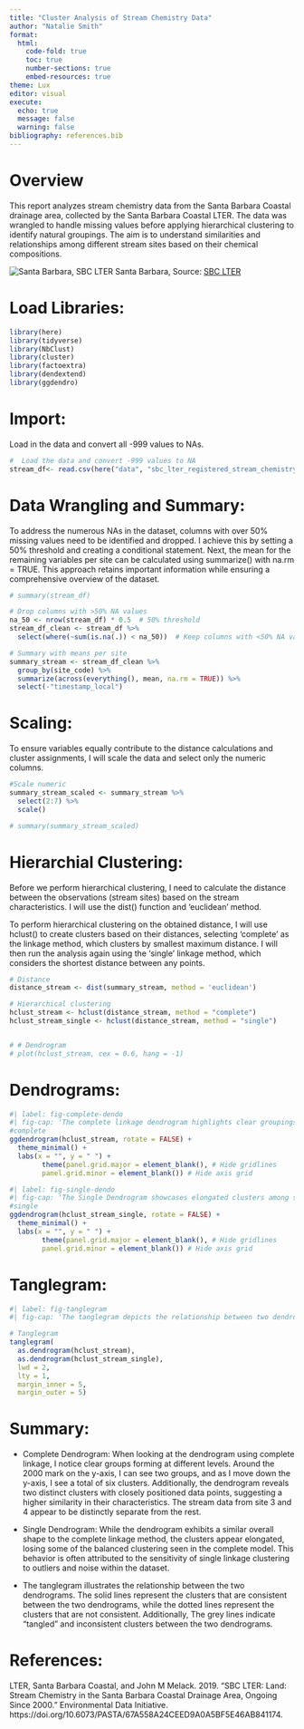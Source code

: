 ```yaml
---
title: "Cluster Analysis of Stream Chemistry Data"
author: "Natalie Smith"
format: 
  html:
    code-fold: true
    toc: true
    number-sections: true
    embed-resources: true
theme: Lux
editor: visual
execute:
  echo: true
  message: false
  warning: false
bibliography: references.bib
---
```


# Overview

This report analyzes stream chemistry data from the Santa Barbara Coastal drainage area, collected by the Santa Barbara Coastal LTER. The data was wrangled to handle missing values before applying hierarchical clustering to identify natural groupings. The aim is to understand similarities and relationships among different stream sites based on their chemical compositions.

![Santa Barbara, SBC LTER](images/stream.jpeg) Santa Barbara, Source: [SBC LTER](https://sbc.lternet.edu/)

# Load Libraries:

```r
library(here)
library(tidyverse)
library(NbClust)
library(cluster)
library(factoextra)
library(dendextend)
library(ggdendro)

```

# Import:

Load in the data and convert all -999 values to NAs.

```r
#  Load the data and convert -999 values to NA
stream_df<- read.csv(here("data", "sbc_lter_registered_stream_chemistry.csv"), na = c('-999'))

```

# Data Wrangling and Summary:

To address the numerous NAs in the dataset, columns with over 50% missing values need to be identified and dropped. I achieve this by setting a 50% threshold and creating a conditional statement. Next, the mean for the remaining variables per site can be calculated using summarize() with na.rm = TRUE. This approach retains important information while ensuring a comprehensive overview of the dataset.

```r

# summary(stream_df)

# Drop columns with >50% NA values
na_50 <- nrow(stream_df) * 0.5  # 50% threshold
stream_df_clean <- stream_df %>%
  select(where(~sum(is.na(.)) < na_50))  # Keep columns with <50% NA values

# Summary with means per site
summary_stream <- stream_df_clean %>%
  group_by(site_code) %>%
  summarize(across(everything(), mean, na.rm = TRUE)) %>% 
  select(-"timestamp_local")

```

# Scaling:

To ensure variables equally contribute to the distance calculations and cluster assignments, I will scale the data and select only the numeric columns.

```r
#Scale numeric
summary_stream_scaled <- summary_stream %>% 
  select(2:7) %>% 
  scale()

# summary(summary_stream_scaled)

```

# Hierarchial Clustering:

Before we perform hierarchical clustering, I need to calculate the distance between the observations (stream sites) based on the stream characteristics. I will use the dist() function and 'euclidean' method.

To perform hierarchical clustering on the obtained distance, I will use hclust() to create clusters based on their distances, selecting 'complete' as the linkage method, which clusters by smallest maximum distance. I will then run the analysis again using the 'single' linkage method, which considers the shortest distance between any points.

```r

# Distance
distance_stream <- dist(summary_stream, method = 'euclidean')

# Hierarchical clustering
hclust_stream <- hclust(distance_stream, method = "complete")
hclust_stream_single <- hclust(distance_stream, method = "single")


# # Dendrogram
# plot(hclust_stream, cex = 0.6, hang = -1)

```

# Dendrograms:

```r
#| label: fig-complete-dendo
#| fig-cap: 'The complete linkage dendrogram highlights clear groupings of stream sites at various levels, including two prominent clusters around the 2000 mark on the y-axis. Additionally, it reveals six clusters, with two distinct groups showing closely positioned data points. Notably, stream sites 3 and 4 stand out as distinctly separate from the rest.'
#complete
ggdendrogram(hclust_stream, rotate = FALSE) +
  theme_minimal() +
  labs(x = "", y = " ") +
        theme(panel.grid.major = element_blank(), # Hide gridlines
        panel.grid.minor = element_blank()) # Hide axis grid
```

```r
#| label: fig-single-dendo
#| fig-cap: 'The Single Dendrogram showcases elongated clusters among stream sites, indicating potential sensitivity to outliers and noise within the dataset.'
#single
ggdendrogram(hclust_stream_single, rotate = FALSE) +
  theme_minimal() +
  labs(x = "", y = " ") +
        theme(panel.grid.major = element_blank(), # Hide gridlines
        panel.grid.minor = element_blank()) # Hide axis grid
```

# Tanglegram:

```r
#| label: fig-tanglegram
#| fig-cap: 'The tanglegram depicts the relationship between two dendrograms. Solid lines denote consistent clusters, dotted lines mark inconsistent ones, and grey lines highlight tangled and inconsistent clusters between the two dendrograms.'

# Tanglegram
tanglegram(
  as.dendrogram(hclust_stream),
  as.dendrogram(hclust_stream_single),
  lwd = 2,
  lty = 1,
  margin_inner = 5,
  margin_outer = 5)

```

# Summary:

-   Complete Dendrogram: When looking at the dendrogram using complete linkage, I notice clear groups forming at different levels. Around the 2000 mark on the y-axis, I can see two groups, and as I move down the y-axis, I see a total of six clusters. Additionally, the dendrogram reveals two distinct clusters with closely positioned data points, suggesting a higher similarity in their characteristics. The stream data from site 3 and 4 appear to be distinctly separate from the rest.

-   Single Dendrogram: While the dendrogram exhibits a similar overall shape to the complete linkage method, the clusters appear elongated, losing some of the balanced clustering seen in the complete model. This behavior is often attributed to the sensitivity of single linkage clustering to outliers and noise within the dataset.

-   The tanglegram illustrates the relationship between the two dendrograms. The solid lines represent the clusters that are consistent between the two dendrograms, while the dotted lines represent the clusters that are not consistent. Additionally, The grey lines indicate "tangled" and inconsistent clusters between the two dendrograms.

# References:

LTER, Santa Barbara Coastal, and John M Melack. 2019. “SBC LTER: Land: Stream Chemistry in the Santa Barbara Coastal Drainage Area, Ongoing Since 2000.” Environmental Data Initiative. https://doi.org/10.6073/PASTA/67A558A24CEED9A0A5BF5E46AB841174.
